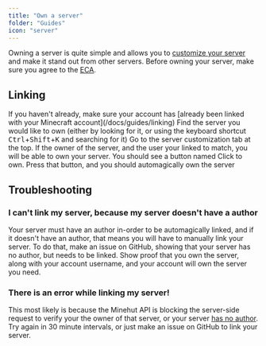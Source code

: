 ```yaml
---
title: "Own a server"
folder: "Guides"
icon: "server"
---
```


Owning a server is quite simple and allows you to [customize your server](/docs/guides/customization) and make it stand out from other servers. Before owning your server, make sure you agree to the [ECA](Docs:legal/external-content-agreement).

## Linking

<Steps>

<Step title="Link your account">
  If you haven't already, make sure your account has [already been linked with
  your Minecraft account](/docs/guides/linking)
</Step>

<Step title="Find your server">
  Find the server you would like to own (either by looking for it, or using the
  keyboard shortcut <kbd>Ctrl</kbd>+<kbd>Shift</kbd>+<kbd>K</kbd> and searching
  for it)
</Step>

<Step title="Server customization tab">
  Go to the server customization tab at the top.
</Step>

<Step title="Own the server">
  If the owner of the server, and the user your linked to match, you will be
  able to own your server. You should see a button named Click to own. Press
  that button, and you should automagically own the server
</Step>

</Steps>

## Troubleshooting

### I can't link my server, because my server doesn't have a author

Your server must have an author in-order to be automagically linked, and if it doesn't have an author, that means you will have to manually link your server. To do that, make an issue on GitHub, showing that your server has no author, but needs to be linked. Show proof that you own the server, along with your account username, and your account will own the server you need.

### There is an error while linking my server!

This most likely is because the Minehut API is blocking the server-side request to verify your the owner of that server, or your server [has no author](#i-cant-link-my-server-because-my-server-doesnt-have-a-author).
Try again in 30 minute intervals, or just make an issue on GitHub to link your server.
